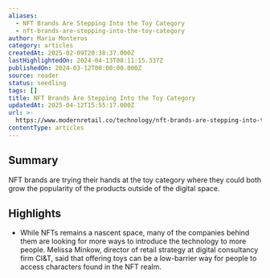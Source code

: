 ```yaml
---
aliases:
  - NFT Brands Are Stepping Into the Toy Category
  - nft-brands-are-stepping-into-the-toy-category
author: Maria Monteros
category: articles
createdAt: 2025-02-09T20:38:37.000Z
lastHighlightedOn: 2024-04-13T08:11:15.337Z
publishedOn: 2024-03-12T00:00:00.000Z
source: reader
status: seedling
tags: []
title: NFT Brands Are Stepping Into the Toy Category
updatedAt: 2025-04-12T15:55:17.000Z
url: >-
  https://www.modernretail.co/technology/nft-brands-are-stepping-into-the-toy-category/?utm_source=mrdaily&utm_campaign=mrdis&utm_medium=email
contentType: articles
---
```

## Summary

NFT brands are trying their hands at the toy category where they could both grow the popularity of the products outside of the digital space.

## Highlights

- While NFTs remains a nascent space, many of the companies behind them are looking for more ways to introduce the technology to more people. Melissa Minkow, director of retail strategy at digital consultancy firm CI&T, said that offering toys can be a low-barrier way for people to access characters found in the NFT realm.
